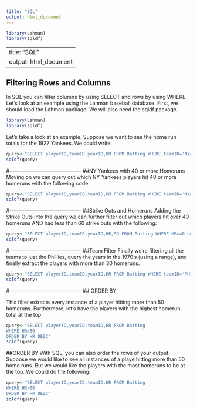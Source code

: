 ```yaml
---
title: "SQL"
output: html_document
---
```

```r
library(Lahman)
library(sqldf)
```
---
title: "SQL"
output: html_document
---

## Filtering Rows and Columns

In SQL you can filter columns by using SELECT and rows by using WHERE.  Let's look at an example using the Lahman baseball database.  First, we should load the Lahman package.  We will also need the sqldf package.

```r
library(Lahman)
library(sqldf)
```

Let's take a look at an example.  Suppose we want to see the home run totals for the 1927 Yankees.  We could write:

```r
query<-"SELECT playerID,teamID,yearID,HR FROM Batting WHERE teamID='NYA' and yearID=1927"
sqldf(query)
```
#------------------------------------------
##NY Yankees with 40 or more Homeruns
Moving on we can query out which NY Yankees players hit 40 or more homeruns with the following code:

```r
query<-"SELECT playerID,yearID,teamID,HR FROM Batting WHERE teamID='NYA' and HR>=40"
sqldf(query)
```
#------------------------------------------
##Strike Outs and Homeruns
Adding the Strike Outs into the query we can further filter out which players hit over 40 homeruns AND had less than 60 strike outs with the following:

```r
query<-"SELECT playerID,teamID,yearID,HR,SO FROM Batting WHERE HR>40 and SO<60"
sqldf(query)
```
#------------------------------------------
##Team Filter
Finally we're filtering all the teams to just the Phillies, query the years in the 1970's (using a range), and finally extract the players with more than 30 homeruns.

```r
query<-"SELECT playerID,teamID,yearID,HR FROM Batting WHERE teamID='PHI' and yearID>=1970 and yearID<=1979 and HR>30"
sqldf(query)
```
#------------------------------------------
## ORDER BY

This filter extracts every instance of a player hitting more than 50 homeruns.  Furthermore, let's have the players with the highest homerun total at the top.

```r
query<-"SELECT playerID,yearID,teamID,HR FROM Batting 
WHERE HR>50 
ORDER BY HR DESC"
sqldf(query)
```

##ORDER BY
With SQL, you can also order the rows of your output.  Suppose we would like to see all instances of a playe hitting more than 50 home runs.  But we would like the players with the most homeruns to be at the top.  We could do the following:

```r
query<-"SELECT playerID,yearID,teamID,HR FROM Batting 
WHERE HR>50 
ORDER BY HR DESC"
sqldf(query)
```